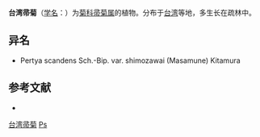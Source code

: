 {{Speciesbox
| name = 台湾帚菊
| status = 
| status_system = 
| image =
| genus = Pertya
| species = shimozawai
| authority = Masamune
}}

'''台湾帚菊'''（[[学名|学名]]：{{lang|la|''Pertya shimozawai''}}）为[[菊科|菊科]][[帚菊属|帚菊属]]的植物。分布于[[台湾|台湾]]等地，多生长在疏林中。

== 异名 ==
* Pertya scandens Sch.-Bip. var. shimozawai (Masamune) Kitamura

== 参考文献 ==
<div class="references-small">
* {{cite web| url =http://www.bioinfo.cn/db05/KmzwSpecies.php?action=view&id=5183| title =台湾帚菊| work =《中国高等植物数据库全库》| publisher =中国科学院微生物研究所| author =昆明植物研究所| accessdate =2009-02-25| deadurl =yes| archiveurl =https://web.archive.org/web/20160305044530/http://www.bioinfo.cn/db05/KmzwSpecies.php?action=view&id=5183| archivedate =2016-03-05}}
</div>

[[Category:帚菊属|台湾帚菊]]
[[Category:臺灣特有植物|Ps]]


{{植物小作品}}